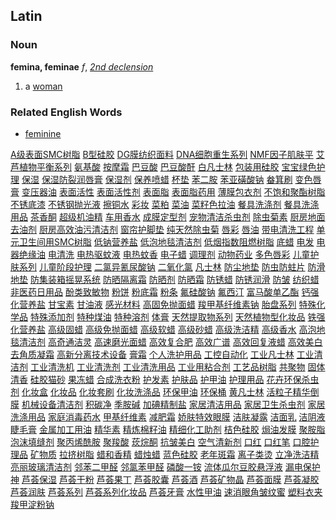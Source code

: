 ==Latin==
===Noun===
'''femina, feminae''' ''f'',   ''[[Wiktionary Appendix:Latin second declension|2nd declension]]''

#a [[woman]]

===Related English Words===

*[[feminine]]
[http://www.shop263.com/i-4/207.htm A级表面SMC树脂]
[http://www.shop263.com/i-4/208.htm B型硅胶]
[http://www.shop263.com/i-4/209.htm DG膜纺织面料]
[http://www.shop263.com/i-4/210.htm DNA细胞重生系列]
[http://www.shop263.com/i-4/211.htm NMF因子肌肤平]
[http://www.shop263.com/i-4/212.htm 艾芦植物平衡系列]
[http://www.shop263.com/i-4/213.htm 氨基酸]
[http://www.shop263.com/i-4/214.htm 按摩霜]
[http://www.shop263.com/i-4/215.htm 巴豆酸]
[http://www.shop263.com/i-4/216.htm 巴豆酸酐]
[http://www.shop263.com/i-4/217.htm 白凡士林]
[http://www.shop263.com/i-4/218.htm 包装用硅胶]
[http://www.shop263.com/i-4/219.htm 宝宝绿色护理]
[http://www.shop263.com/i-4/220.htm 保湿]
[http://www.shop263.com/i-4/221.htm 保湿防裂润唇膏]
[http://www.shop263.com/i-4/222.htm 保湿剂]
[http://www.shop263.com/i-4/223.htm 保养喷蜡]
[http://www.shop263.com/i-4/224.htm 杯垫]
[http://www.shop263.com/i-4/225.htm 苯二胺]
[http://www.shop263.com/i-4/226.htm 苯亚磺酸钠]
[http://www.shop263.com/i-4/227.htm 畚箕刷]
[http://www.shop263.com/i-4/228.htm 变色唇膏]
[http://www.shop263.com/i-4/229.htm 变压器油]
[http://www.shop263.com/i-4/230.htm 表面活性]
[http://www.shop263.com/i-4/231.htm 表面活性剂]
[http://www.shop263.com/i-4/232.htm 表面脂]
[http://www.shop263.com/i-4/233.htm 表面脂药用]
[http://www.shop263.com/i-4/234.htm 薄膜包衣剂]
[http://www.shop263.com/i-4/235.htm 不饱和聚酯树脂]
[http://www.shop263.com/i-4/236.htm 不锈底漆]
[http://www.shop263.com/i-4/237.htm 不锈钢抛光液]
[http://www.shop263.com/i-4/238.htm 擦铜水]
[http://www.shop263.com/i-4/239.htm 彩妆]
[http://www.shop263.com/i-4/240.htm 菜粕]
[http://www.shop263.com/i-4/241.htm 菜油]
[http://www.shop263.com/i-4/242.htm 菜籽色拉油]
[http://www.shop263.com/i-4/243.htm 餐具洗涤剂]
[http://www.shop263.com/i-4/244.htm 餐具洗涤用品]
[http://www.shop263.com/i-4/245.htm 茶香酮]
[http://www.shop263.com/i-4/246.htm 超级机油精]
[http://www.shop263.com/i-4/247.htm 车用香水]
[http://www.shop263.com/i-4/248.htm 成膜定型剂]
[http://www.shop263.com/i-4/249.htm 宠物清洁杀虫剂]
[http://www.shop263.com/i-4/250.htm 除虫菊素]
[http://www.shop263.com/i-4/251.htm 厨房地面去油剂]
[http://www.shop263.com/i-4/252.htm 厨房高效油污清洁剂]
[http://www.shop263.com/i-4/253.htm 窗帘护脚垫]
[http://www.shop263.com/i-4/254.htm 纯天然除虫菊]
[http://www.shop263.com/i-4/255.htm 唇彩]
[http://www.shop263.com/i-4/256.htm 唇油]
[http://www.shop263.com/i-4/257.htm 带电清洗工程]
[http://www.shop263.com/i-4/258.htm 单元卫生间用SMC树脂]
[http://www.shop263.com/i-4/259.htm 低钠营养盐]
[http://www.shop263.com/i-4/260.htm 低泡地毯清洁剂]
[http://www.shop263.com/i-4/261.htm 低烟指数阻燃树脂]
[http://www.shop263.com/i-4/262.htm 底蜡]
[http://www.shop263.com/i-4/263.htm 电发]
[http://www.shop263.com/i-4/264.htm 电器绝缘油]
[http://www.shop263.com/i-4/265.htm 电清洗]
[http://www.shop263.com/i-4/266.htm 电热驱蚊液]
[http://www.shop263.com/i-4/267.htm 电热蚊香]
[http://www.shop263.com/i-4/268.htm 电子蜡]
[http://www.shop263.com/i-4/269.htm 调理剂]
[http://www.shop263.com/i-4/270.htm 动物药业]
[http://www.shop263.com/i-4/271.htm 多色唇彩]
[http://www.shop263.com/i-4/272.htm 儿童护肤系列]
[http://www.shop263.com/i-4/273.htm 儿童阶段护理]
[http://www.shop263.com/i-4/274.htm 二氯异氰尿酸钠]
[http://www.shop263.com/i-4/275.htm 二氧化氯]
[http://www.shop263.com/i-4/276.htm 凡士林]
[http://www.shop263.com/i-4/277.htm 防尘地垫]
[http://www.shop263.com/i-4/278.htm 防虫防蛀片]
[http://www.shop263.com/i-4/279.htm 防滑地垫]
[http://www.shop263.com/i-4/280.htm 防集装箱摇晃系统]
[http://www.shop263.com/i-4/281.htm 防晒隔离霜]
[http://www.shop263.com/i-4/282.htm 防晒剂]
[http://www.shop263.com/i-4/283.htm 防晒霜]
[http://www.shop263.com/i-4/284.htm 防锈蜡]
[http://www.shop263.com/i-4/285.htm 防锈润滑]
[http://www.shop263.com/i-4/286.htm 防皱]
[http://www.shop263.com/i-4/287.htm 纺织蜡]
[http://www.shop263.com/i-4/288.htm 非医药日用品]
[http://www.shop263.com/i-4/289.htm 酚类致敏物]
[http://www.shop263.com/i-4/290.htm 粉饼]
[http://www.shop263.com/i-4/291.htm 粉底霜]
[http://www.shop263.com/i-4/292.htm 粉条]
[http://www.shop263.com/i-4/293.htm 氟硅酸钠]
[http://www.shop263.com/i-4/294.htm 氟西汀]
[http://www.shop263.com/i-4/295.htm 富马酸单乙酯]
[http://www.shop263.com/i-4/296.htm 钙强化营养盐]
[http://www.shop263.com/i-4/297.htm 甘宝素]
[http://www.shop263.com/i-4/298.htm 甘油液]
[http://www.shop263.com/i-4/299.htm 感光材料]
[http://www.shop263.com/i-4/300.htm 高固免抛面蜡]
[http://www.shop263.com/i-4/301.htm 羧甲基纤维素钠]
[http://www.shop263.com/i-4/302.htm 胎盘系列]
[http://www.shop263.com/i-4/303.htm 特殊化学品]
[http://www.shop263.com/i-4/304.htm 特殊添加剂]
[http://www.shop263.com/i-4/305.htm 特种煤油]
[http://www.shop263.com/i-4/306.htm 特种溶剂]
[http://www.shop263.com/i-4/307.htm 体膏]
[http://www.shop263.com/i-4/308.htm 天然提取物系列]
[http://www.shop263.com/i-4/309.htm 天然植物型化妆品]
[http://www.shop263.com/i-4/310.htm 铁强化营养盐]
[http://www.shop263.com/i-4/311.htm 高级固蜡]
[http://www.shop263.com/i-4/312.htm 高级免抛面蜡]
[http://www.shop263.com/i-4/313.htm 高级软蜡]
[http://www.shop263.com/i-4/314.htm 高级砂蜡]
[http://www.shop263.com/i-4/315.htm 高级洗洁精]
[http://www.shop263.com/i-4/316.htm 高级香水]
[http://www.shop263.com/i-4/317.htm 高泡地毯清洁剂]
[http://www.shop263.com/i-4/318.htm 高奇通洁灵]
[http://www.shop263.com/i-4/319.htm 高速磨光面蜡]
[http://www.shop263.com/i-4/320.htm 高效复合肥]
[http://www.shop263.com/i-4/321.htm 高效广谱]
[http://www.shop263.com/i-4/322.htm 高效回复液蜡]
[http://www.shop263.com/i-4/323.htm 高效美白去角质凝霜]
[http://www.shop263.com/i-4/324.htm 高新分离技术设备]
[http://www.shop263.com/i-4/325.htm 膏霜]
[http://www.shop263.com/i-4/326.htm 个人洗护用品]
[http://www.shop263.com/i-4/327.htm 工控自动化]
[http://www.shop263.com/i-4/328.htm 工业凡士林]
[http://www.shop263.com/i-4/329.htm 工业清洁剂]
[http://www.shop263.com/i-4/330.htm 工业清洗机]
[http://www.shop263.com/i-4/331.htm 工业清洗剂]
[http://www.shop263.com/i-4/332.htm 工业清洗用品]
[http://www.shop263.com/i-4/333.htm 工业用粘合剂]
[http://www.shop263.com/i-4/334.htm 工艺品树脂]
[http://www.shop263.com/i-4/335.htm 共聚物]
[http://www.shop263.com/i-4/336.htm 固体清香]
[http://www.shop263.com/i-4/337.htm 硅胶猫砂]
[http://www.shop263.com/i-4/338.htm 果冻蜡]
[http://www.shop263.com/i-4/339.htm 合成洗衣粉]
[http://www.shop263.com/i-4/340.htm 护发素]
[http://www.shop263.com/i-4/341.htm 护肤品]
[http://www.shop263.com/i-4/342.htm 护甲油]
[http://www.shop263.com/i-4/343.htm 护理用品]
[http://www.shop263.com/i-4/344.htm 花卉环保杀虫剂]
[http://www.shop263.com/i-4/345.htm 化妆盒]
[http://www.shop263.com/i-4/346.htm 化妆品]
[http://www.shop263.com/i-4/347.htm 化妆套刷]
[http://www.shop263.com/i-4/348.htm 化妆洗涤品]
[http://www.shop263.com/i-4/349.htm 环保甲油]
[http://www.shop263.com/i-4/350.htm 环保桶]
[http://www.shop263.com/i-4/351.htm 黄凡士林]
[http://www.shop263.com/i-4/352.htm 活粒子精华倒膜]
[http://www.shop263.com/i-4/353.htm 机械设备清洁剂]
[http://www.shop263.com/i-4/354.htm 积碳净]
[http://www.shop263.com/i-4/355.htm 季胺碱]
[http://www.shop263.com/i-4/356.htm 加碘精制盐]
[http://www.shop263.com/i-4/357.htm 家居清洁用品]
[http://www.shop263.com/i-4/358.htm 家居卫生杀虫剂]
[http://www.shop263.com/i-4/359.htm 家居洗涤用品]
[http://www.shop263.com/i-4/360.htm 家庭消毒药水]
[http://www.shop263.com/i-4/361.htm 甲基纤维素]
[http://www.shop263.com/i-4/362.htm 减肥霜]
[http://www.shop263.com/i-4/363.htm 娇肤特效眼膜]
[http://www.shop263.com/i-4/364.htm 洁肤凝露]
[http://www.shop263.com/i-4/365.htm 洁面乳]
[http://www.shop263.com/i-4/366.htm 洁阴液]
[http://www.shop263.com/i-4/367.htm 睫毛膏]
[http://www.shop263.com/i-4/368.htm 金属加工用油]
[http://www.shop263.com/i-4/369.htm 精华素]
[http://www.shop263.com/i-4/370.htm 精炼棉籽油]
[http://www.shop263.com/i-4/371.htm 精细化工助剂]
[http://www.shop263.com/i-4/372.htm 桔色硅胶]
[http://www.shop263.com/i-4/373.htm 焗油发膜]
[http://www.shop263.com/i-4/374.htm 聚胺脂泡沫填缝剂]
[http://www.shop263.com/i-4/375.htm 聚丙烯酰胺]
[http://www.shop263.com/i-4/376.htm 聚羧酸]
[http://www.shop263.com/i-4/377.htm 莰烷酮]
[http://www.shop263.com/i-4/378.htm 抗皱美白]
[http://www.shop263.com/i-4/379.htm 空气清新剂]
[http://www.shop263.com/i-4/380.htm 口红]
[http://www.shop263.com/i-4/381.htm 口红笔]
[http://www.shop263.com/i-4/382.htm 口腔护理品]
[http://www.shop263.com/i-4/383.htm 矿物质]
[http://www.shop263.com/i-4/384.htm 拉挤树脂]
[http://www.shop263.com/i-4/385.htm 蜡和香精]
[http://www.shop263.com/i-4/386.htm 蜡烛蜡]
[http://www.shop263.com/i-4/387.htm 蓝色硅胶]
[http://www.shop263.com/i-4/388.htm 老年斑霜]
[http://www.shop263.com/i-4/389.htm 离子类烫]
[http://www.shop263.com/i-4/390.htm 立净洗洁精]
[http://www.shop263.com/i-4/391.htm 亮丽玻璃清洁剂]
[http://www.shop263.com/i-4/392.htm 邻苯二甲醛]
[http://www.shop263.com/i-4/393.htm 邻氯苯甲醛]
[http://www.shop263.com/i-4/394.htm 磷酸一铵]
[http://www.shop263.com/i-4/395.htm 流体瓜尔豆胶悬浮液]
[http://www.shop263.com/i-4/396.htm 漏电保护神]
[http://www.shop263.com/i-4/397.htm 芦荟保湿]
[http://www.shop263.com/i-4/398.htm 芦荟干粉]
[http://www.shop263.com/i-4/399.htm 芦荟果丁]
[http://www.shop263.com/i-4/400.htm 芦荟胶囊]
[http://www.shop263.com/i-4/401.htm 芦荟酒]
[http://www.shop263.com/i-4/402.htm 芦荟矿物晶]
[http://www.shop263.com/i-4/403.htm 芦荟面膜]
[http://www.shop263.com/i-4/404.htm 芦荟凝胶]
[http://www.shop263.com/i-4/405.htm 芦荟润肤]
[http://www.shop263.com/i-4/406.htm 芦荟系列]
[http://www.shop263.com/i-4/407.htm 芦荟系列化妆品]
[http://www.shop263.com/i-4/408.htm 芦荟牙膏]
[http://www.shop263.com/i-4/409.htm 水性甲油]
[http://www.shop263.com/i-4/410.htm 速消眼角皱纹蜜]
[http://www.shop263.com/i-4/411.htm 塑料衣夹]
[http://www.shop263.com/i-4/412.htm 羧甲淀粉钠]